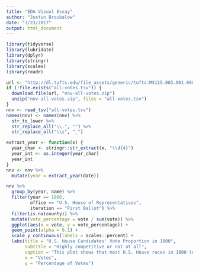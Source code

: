 ```yaml
---
title: "EDA Visual Essay"
author: "Justin Broubalow"
date: "3/23/2017"
output: html_document
---
```


```r
library(tidyverse)
library(lubridate)
library(dplyr)
library(stringr)
library(scales)
library(readr)

url <- "http://dl.tufts.edu/file_assets/generic/tufts:MS115.003.001.00001/0"
if (!file.exists("all-votes.tsv")) {
  download.file(url, "nnv-all-votes.zip")
  unzip("nnv-all-votes.zip", files = "all-votes.tsv")
}
nnv <- read_tsv("all-votes.tsv")
names(nnv) <- names(nnv) %>% 
  str_to_lower %>% 
  str_replace_all("\\.", "") %>% 
  str_replace_all("\\s", "_")

extract_year <- function(x) {
  year_char <- stringr::str_extract(x, "\\d{4}") 
  year_int <- as.integer(year_char)
  year_int
}
nnv <- nnv %>%  
  mutate(year = extract_year(date))
```

```r
nnv %>% 
  group_by(year, name) %>% 
  filter(year == 1800,
         office == "U.S. House of Representatives",
         iteration == "First Ballot") %>% 
  filter(is.na(county)) %>% 
  mutate(vote_percentage = vote / sum(vote)) %>% 
  ggplot(aes(x = vote, y = vote_percentage)) +
  geom_point(alpha = 0.1) +
  scale_y_continuous(labels = scales::percent) +
  labs(title = "U.S. House Candidates' Vote Proportion in 1800",
       subtitle = "Highly competitive or not at all",
       caption = "This plot shows that most U.S. House races in 1800 tended to be extremely close or landslides.",
       x = "Votes",
       y = "Percentage of Votes")
  
```

